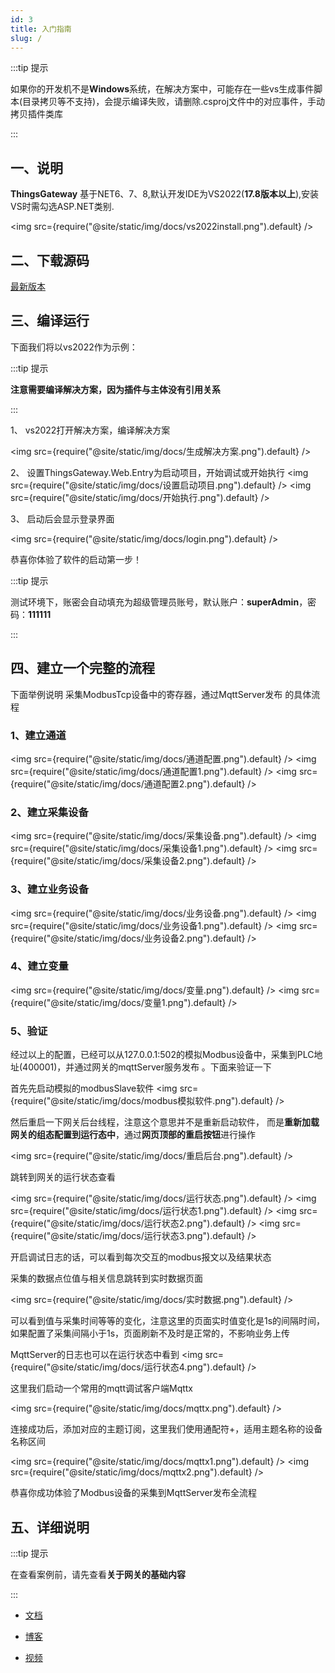 ```yaml
---
id: 3
title: 入门指南
slug: /
---
```





:::tip 提示

如果你的开发机不是**Windows**系统，在解决方案中，可能存在一些vs生成事件脚本(目录拷贝等不支持)，会提示编译失败，请删除.csproj文件中的对应事件，手动拷贝插件类库

:::


## 一、说明

**ThingsGateway** 基于NET6、7、8,默认开发IDE为VS2022(**17.8版本以上**),安装VS时需勾选ASP.NET类别.

<img src={require("@site/static/img/docs/vs2022install.png").default} />

## 二、下载源码

[最新版本](https://gitee.com/diego2098/ThingsGateway) 

## 三、编译运行

下面我们将以vs2022作为示例：

:::tip 提示

**注意需要编译解决方案，因为插件与主体没有引用关系**

:::  


1、 vs2022打开解决方案，编译解决方案

<img src={require("@site/static/img/docs/生成解决方案.png").default} />

2、 设置ThingsGateway.Web.Entry为启动项目，开始调试或开始执行
<img src={require("@site/static/img/docs/设置启动项目.png").default} />
<img src={require("@site/static/img/docs/开始执行.png").default} />

3、 启动后会显示登录界面

<img src={require("@site/static/img/docs/login.png").default} />

恭喜你体验了软件的启动第一步！

:::tip 提示

测试环境下，账密会自动填充为超级管理员账号，默认账户：**superAdmin**，密码：**111111**

:::  


## 四、建立一个完整的流程

下面举例说明 采集ModbusTcp设备中的寄存器，通过MqttServer发布 的具体流程

### 1、建立通道
<img src={require("@site/static/img/docs/通道配置.png").default} />
<img src={require("@site/static/img/docs/通道配置1.png").default} />
<img src={require("@site/static/img/docs/通道配置2.png").default} />

### 2、建立采集设备
<img src={require("@site/static/img/docs/采集设备.png").default} />
<img src={require("@site/static/img/docs/采集设备1.png").default} />
<img src={require("@site/static/img/docs/采集设备2.png").default} />

### 3、建立业务设备
<img src={require("@site/static/img/docs/业务设备.png").default} />
<img src={require("@site/static/img/docs/业务设备1.png").default} />
<img src={require("@site/static/img/docs/业务设备2.png").default} />

### 4、建立变量
<img src={require("@site/static/img/docs/变量.png").default} />
<img src={require("@site/static/img/docs/变量1.png").default} />


### 5、验证

经过以上的配置，已经可以从127.0.0.1:502的模拟Modbus设备中，采集到PLC地址(400001)，并通过网关的mqttServer服务发布
。下面来验证一下

首先先启动模拟的modbusSlave软件
<img src={require("@site/static/img/docs/modbus模拟软件.png").default} />


然后重启一下网关后台线程，注意这个意思并不是重新启动软件，
而是**重新加载网关的组态配置到运行态中**，通过**网页顶部的重启按钮**进行操作

<img src={require("@site/static/img/docs/重启后台.png").default} />

跳转到网关的运行状态查看

<img src={require("@site/static/img/docs/运行状态.png").default} />
<img src={require("@site/static/img/docs/运行状态1.png").default} />
<img src={require("@site/static/img/docs/运行状态2.png").default} />
<img src={require("@site/static/img/docs/运行状态3.png").default} />

开启调试日志的话，可以看到每次交互的modbus报文以及结果状态

采集的数据点位值与相关信息跳转到实时数据页面

<img src={require("@site/static/img/docs/实时数据.png").default} />

可以看到值与采集时间等等的变化，注意这里的页面实时值变化是1s的间隔时间，如果配置了采集间隔小于1s，页面刷新不及时是正常的，不影响业务上传

MqttServer的日志也可以在运行状态中看到
<img src={require("@site/static/img/docs/运行状态4.png").default} />

这里我们启动一个常用的mqtt调试客户端Mqttx

<img src={require("@site/static/img/docs/mqttx.png").default} />

连接成功后，添加对应的主题订阅，这里我们使用通配符+，适用主题名称的设备名称区间

<img src={require("@site/static/img/docs/mqttx1.png").default} />
<img src={require("@site/static/img/docs/mqttx2.png").default} />

恭喜你成功体验了Modbus设备的采集到MqttServer发布全流程

## 五、详细说明

:::tip 提示

在查看案例前，请先查看**关于网关的基础内容**

:::  
- [文档](https://diego2098.gitee.io/thingsgateway-docs) 

- [博客](https://www.cnblogs.com/ThingsGateway/collections/1104) 

- [视频](https://space.bilibili.com/88105259/channel/series) 

